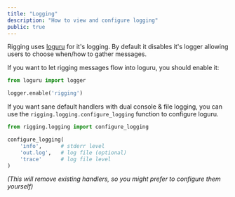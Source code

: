 ```yaml
---
title: "Logging"
description: "How to view and configure logging"
public: true
---
```


Rigging uses [loguru](https://loguru.readthedocs.io/) for it's logging. By default it disables it's logger allowing users to choose when/how to gather messages.

If you want to let rigging messages flow into loguru, you should enable it:

```python
from loguru import logger

logger.enable('rigging')
```

If you want sane default handlers with dual console & file logging, you can use the `rigging.logging.configure_logging` function to configure loguru.

```python
from rigging.logging import configure_logging

configure_logging(
    'info',      # stderr level
    'out.log',   # log file (optional)
    'trace'      # log file level
)
```
*(This will remove existing handlers, so you might prefer to configure them yourself)*
